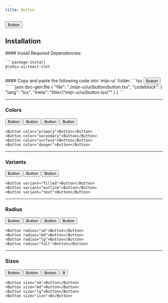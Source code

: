 ```yaml
---
title: Button
---
```


 
<ComponentPreview>
  <Button>Button</Button>
</ComponentPreview>

## Installation

<Steps>

  <Step>
    #### Install Required Dependencies:
  
    ```package-install
    @radix-ui/react-slot
    ```
  </Step>

  <Step>
    #### Copy and paste the following code into  `mijn-ui` folder.
    <Tabs items={["Source Code", "Example Usage"]}>
        <Tab value="Example Usage">
          ```tsx
          <Button>Button</Button>
          ```
        </Tab>
        <Tab value="Source Code">
          ```json doc-gen:file
          {
            "file": "./mijn-ui/ui/button/button.tsx",
            "codeblock": {
              "lang": "tsx",
              "meta": "title=\"mijn-ui/ui/button.tsx\""
            }
          }
          ```
        </Tab>
    </Tabs>
  </Step>
</Steps>

---

### Colors

<ComponentPreview>
  <Button color="primary">Button</Button>
  <Button color="secondary">Button</Button>
  <Button color="surface">Button</Button>
  <Button color="danger">Button</Button>
</ComponentPreview>

```tsx
<Button color="primary">Button</Button>
<Button color="secondary">Button</Button>
<Button color="surface">Button</Button>
<Button color="danger">Button</Button>
```

---

### Variants

<ComponentPreview>
  <Button variant="filled">Button</Button>
  <Button variant="outline">Button</Button>
  <Button variant="text">Button</Button>
</ComponentPreview>

```tsx
<Button variant="filled">Button</Button>
<Button variant="outline">Button</Button>
<Button variant="text">Button</Button>
```

---

### Radius

<ComponentPreview>
  <Button radius="sm">Button</Button>
  <Button radius="md">Button</Button>
  <Button radius="lg">Button</Button>
  <Button radius="full">Button</Button>
</ComponentPreview>

```tsx
<Button radius="sm">Button</Button>
<Button radius="md">Button</Button>
<Button radius="lg">Button</Button>
<Button radius="full">Button</Button>
```

---

### Sizes

<ComponentPreview>
  <Button size="sm">Button</Button>
  <Button size="md">Button</Button>
  <Button size="lg">Button</Button>
  <Button size="icon">B</Button>
</ComponentPreview>

```tsx
<Button size="sm">Button</Button>
<Button size="md">Button</Button>
<Button size="lg">Button</Button>
<Button size="icon">B</Button>
```
